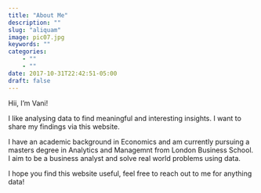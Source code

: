 ```yaml
---
title: "About Me"
description: ""
slug: "aliquam"
image: pic07.jpg
keywords: ""
categories: 
    - ""
    - ""
date: 2017-10-31T22:42:51-05:00
draft: false
---
```

Hii, I'm Vani! 

I like analysing data to find meaningful and interesting insights. I want to share my findings via this website. 

I have an academic background in Economics and am currently pursuing a masters degree in Analytics and Managemnt from London Business School. I aim to be a business analyst and solve real world problems using data.

I hope you find this website useful, feel free to reach out to me for anything data!


